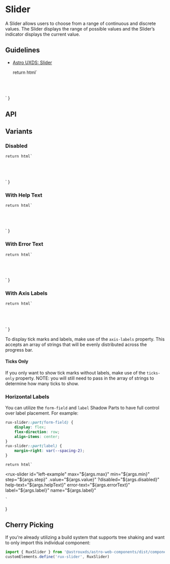 
<Meta of={SliderStories} />

# Slider

A Slider allows users to choose from a range of continuous and discrete values. The Slider displays the range of possible values and the Slider’s indicator displays the current value.

## Guidelines

*   [Astro UXDS: Slider](https://www.astrouxds.com/components/slider/)

    return html`
<div style="padding: 5%">
    <rux-slider
        max="${args.max}"
        min="${args.min}"
        step="${args.step}"
        value="${args.value}"
        ?disabled="${args.disabled}"
        help-text="${args.helpText}"
        error-text="${args.errorText}"
        label="${args.label}"
        name="${args.name}"
    ></rux-slider>
</div>
    `
}

<Canvas>
  <Story of={SliderStories.Default_} />
</Canvas>

## API

<ArgsTable of="rux-slider" />

## Variants

### Disabled

    return html`
<div style="padding: 5%">
    <rux-slider
        max="${args.max}"
        min="${args.min}"
        step="${args.step}"
        value="${args.value}"
        ?disabled="${args.disabled}"
        help-text="${args.helpText}"
        error-text="${args.errorText}"
        label="${args.label}"
        name="${args.name}"
    ></rux-slider>
</div>
    `
}

<Canvas>
  <Story of={SliderStories.Disabled_} />
</Canvas>

### With Help Text

    return html`
<div style="padding: 5%">
    <rux-slider
        max="${args.max}"
        min="${args.min}"
        step="${args.step}"
        .value="${args.value}"
        ?disabled="${args.disabled}"
        help-text="${args.helpText}"
        error-text="${args.errorText}"
        label="${args.label}"
        name="${args.label}"
    ></rux-slider>
</div>
    `
}

<Canvas>
  <Story of={SliderStories.WithHelpText_} />
</Canvas>

### With Error Text

    return html`
<div style="padding: 5%">
    <rux-slider
        max="${args.max}"
        min="${args.min}"
        step="${args.step}"
        .value="${args.value}"
        ?disabled="${args.disabled}"
        help-text="${args.helpText}"
        error-text="${args.errorText}"
        label="${args.label}"
        name="${args.name}"
    ></rux-slider>
</div>
    `
}

<Canvas>
  <Story of={SliderStories.WithErrorText_} />
</Canvas>

### With Axis Labels

    return html`
<div style="padding: 5%">
    <rux-slider
        id="axis-labels"
        max="${args.max}"
        min="${args.min}"
        step="${args.step}"
        .value="${args.value}"
        ?disabled="${args.disabled}"
        help-text="${args.helpText}"
        error-text="${args.errorText}"
        .axisLabels="${args.axisLabels}"
        ?ticks-only="${args.ticksOnly}"
        label="${args.label}"
    ></rux-slider>
</div>
    `
}

<Canvas>
  <Story of={SliderStories.WithAxisLabels_} />
</Canvas>

To display tick marks and labels, make use of the `axis-labels` property. This accepts an array of strings that will
be evenly distributed across the progress bar.

#### Ticks Only

If you only want to show tick marks without labels, make use of the `ticks-only` property. NOTE: you will still need to pass in the array of strings to determine how many
ticks to show.

### Horizontal Labels

You can utilize the `form-field` and `label` Shadow Parts to have full control over label placement. For example:

```css
rux-slider::part(form-field) {
    display: flex;
    flex-direction: row;
    align-items: center;
}
rux-slider::part(label) {
    margin-right: var(--spacing-2);
}
```

    return html`
<style>
    #left-example::part(form-field) {
        display: flex;
        flex-direction: row;
    }
    #left-example::part(label) {
        margin-right: var(--spacing-2);
    }
</style>
<rux-slider
    id="left-example"
    max="${args.max}"
    min="${args.min}"
    step="${args.step}"
    .value="${args.value}"
    ?disabled="${args.disabled}"
    help-text="${args.helpText}"
    error-text="${args.errorText}"
    label="${args.label}"
    name="${args.label}"
></rux-slider>
    `
}

<Canvas>
  <Story of={SliderStories.HorizontalLabel_} />
</Canvas>

## Cherry Picking

If you're already utilizing a build system that supports tree shaking and want to only import this individual component:

```js
import { RuxSlider } from '@astrouxds/astro-web-components/dist/components/rux-slider.js'
customElements.define('rux-slider', RuxSlider)
```
